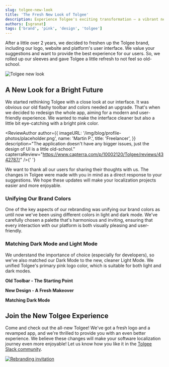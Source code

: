 ```yaml
---
slug: tolgee-new-look
title: 'The Fresh New Look of Tolgee'
description: Experience Tolgee's exciting transformation – a vibrant new logo, modern design of the localization platform, and harmonious colors shaped by user feedback.
authors: [sgranat]
tags: ['brand', 'pink', 'design', 'tolgee']
---
```



After a little over 2 years, we decided to freshen up the Tolgee brand, including our logo, website and platform's user interface. We value your suggestions and want to provide the best experience for our users. So, we rolled up our sleeves and gave Tolgee a little refresh to not feel so old-school.

![Tolgee new look](/img/blog/tolgee-new-look/fresh_new.png)

<!-- truncate-->

## A New Look for a Bright Future

We started rethinking Tolgee with a close look at our interface. It was obvious our old flashy toolbar and colors needed an upgrade. That's when we decided to redesign the whole app, aiming for a modern and user-friendly experience. We wanted to make the interface cleaner but also a little bit eye-catching with a bright pink color.

<ReviewAuthor
  author={{
    imageURL: '/img/blog/profile-photos/placeholder.png',
    name: 'Martin P.',
    title: 'Freelancer',
  }}
  description="The application doesn't have any bigger issues, just the design of UI is a little old-school."
  capterraReview="https://www.capterra.com/p/10002120/Tolgee/reviews/4342787/"
/>{' '}

We want to thank all our users for sharing their thoughts with us. The changes in Tolgee were made with you in mind as a direct response to your suggestions. We hope these updates will make your localization projects easier and more enjoyable.

### Unifying Our Brand Colors

One of the key aspects of our rebranding was unifying our brand colors as until now we've been using different colors in light and dark mode. We've carefully chosen a palette that's harmonious and inviting, ensuring that every interaction with our platform is both visually pleasing and user-friendly.

### Matching Dark Mode and Light Mode

We understand the importance of choice (especially for developers), so we've also matched our Dark Mode to the new, cleaner Light Mode. We unified Tolgee's primary pink logo color, which is suitable for both light and dark modes.

**Old Toolbar - The Starting Point**

<ScreenshotWrapper
  src="/img/blog/tolgee-new-look/tolgee-old.png"
  alt="Tolgee old look"
/>

**New Design - A Fresh Makeover**

<ScreenshotWrapper
  src="/img/blog/tolgee-new-look/tolgee-new.png"
  alt="Tolgee new look"
/>

**Matching Dark Mode**

<ScreenshotWrapper
  src="/img/blog/tolgee-new-look/tolgee-new-dark.png"
  alt="Tolgee dark mode"
/>

## Join the New Tolgee Experience

Come and check out the all-new Tolgee! We've got a fresh logo and a revamped app, and we're thrilled to provide you with an even better experience. We believe these changes will make your software localization journey even more enjoyable! Let us know how you like it in the [Tolgee Slack community](https://tolg.ee/slack).

[![Rebranding invitation](/img/blog/tolgee-new-look/bottom-banner.svg)](https://app.tolgee.io/sign_up)
